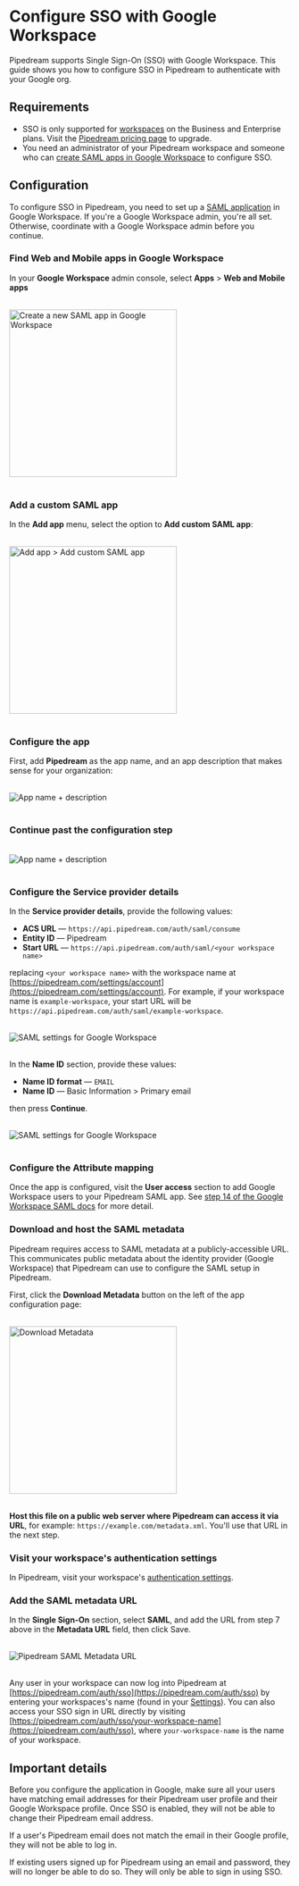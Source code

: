 
# Configure SSO with Google Workspace

Pipedream supports Single Sign-On (SSO) with Google Workspace. This guide shows you how to configure SSO in Pipedream to authenticate with your Google org.

## Requirements

- SSO is only supported for [workspaces](/workspaces/) on the Business and Enterprise plans. Visit the [Pipedream pricing page](https://pipedream.com/pricing) to upgrade.
- You need an administrator of your Pipedream workspace and someone who can [create SAML apps in Google Workspace](https://apps.google.com/supportwidget/articlehome?hl=en&article_url=https%3A%2F%2Fsupport.google.com%2Fa%2Fanswer%2F6087519%3Fhl%3Den&assistant_id=generic-unu&product_context=6087519&product_name=UnuFlow&trigger_context=a) to configure SSO.

## Configuration

To configure SSO in Pipedream, you need to set up a [SAML application](https://apps.google.com/supportwidget/articlehome?hl=en&article_url=https%3A%2F%2Fsupport.google.com%2Fa%2Fanswer%2F6087519%3Fhl%3Den&assistant_id=generic-unu&product_context=6087519&product_name=UnuFlow&trigger_context=a) in Google Workspace. If you're a Google Workspace admin, you're all set. Otherwise, coordinate with a Google Workspace admin before you continue.

<Steps>

### Find Web and Mobile apps in Google Workspace

In your **Google Workspace** admin console, select **Apps** > **Web and Mobile apps**

<br />
<div>
<img alt="Create a new SAML app in Google Workspace" src="https://res.cloudinary.com/pipedreamin/image/upload/v1693962607/docs/Screenshot_2023-09-05_at_6.04.53_PM_kr9oe4.png" width="300px" />
</div>
<br />

### Add a custom SAML app

In the **Add app** menu, select the option to **Add custom SAML app**:

<br />
<div>
<img alt="Add app > Add custom SAML app" src="https://res.cloudinary.com/pipedreamin/image/upload/v1693962942/docs/Screenshot_2023-09-05_at_6.15.12_PM_jrzszg.png" width="300px" />
</div>
<br />

### Configure the app

First, add **Pipedream** as the app name, and an app description that makes sense for your organization:

<br />
<div>
<img alt="App name + description" src="https://res.cloudinary.com/pipedreamin/image/upload/v1693963913/docs/Screenshot_2023-09-05_at_6.31.46_PM_ggnyrq.png" />
</div>
<br />

### Continue past the configuration step

<br />
<div>
<img alt="App name + description" src="https://res.cloudinary.com/pipedreamin/image/upload/v1693964121/docs/Screenshot_2023-09-05_at_6.35.15_PM_imjbuy.png" />
</div>
<br />

### Configure the Service provider details

In the **Service provider details**, provide the following values:

- **ACS URL** — `https://api.pipedream.com/auth/saml/consume`
- **Entity ID** — Pipedream
- **Start URL** — `https://api.pipedream.com/auth/saml/<your workspace name>`

replacing `<your workspace name>` with the workspace name at [https://pipedream.com/settings/account](https://pipedream.com/settings/account). For example, if your workspace name is `example-workspace`, your start URL will be `https://api.pipedream.com/auth/saml/example-workspace`.

<br />
<div>
<img alt="SAML settings for Google Workspace" src="https://res.cloudinary.com/pipedreamin/image/upload/v1693964299/docs/Screenshot_2023-09-05_at_6.38.12_PM_wplrr0.png" />
</div>
<br />

In the **Name ID** section, provide these values:

- **Name ID format** — `EMAIL`
- **Name ID** — Basic Information > Primary email

then press **Continue**.

<br />
<div>
<img alt="SAML settings for Google Workspace" src="https://res.cloudinary.com/pipedreamin/image/upload/v1693965371/docs/Screenshot_2023-09-05_at_6.55.40_PM_f9fgyr.png" />
</div>
<br />

### Configure the Attribute mapping

Once the app is configured, visit the **User access** section to add Google Workspace users to your Pipedream SAML app. See [step 14 of the Google Workspace SAML docs](https://apps.google.com/supportwidget/articlehome?hl=en&article_url=https%3A%2F%2Fsupport.google.com%2Fa%2Fanswer%2F6087519%3Fhl%3Den&assistant_id=generic-unu&product_context=6087519&product_name=UnuFlow&trigger_context=a) for more detail.

### Download and host the SAML metadata

Pipedream requires access to SAML metadata at a publicly-accessible URL. This communicates public metadata about the identity provider (Google Workspace) that Pipedream can use to configure the SAML setup in Pipedream.

First, click the **Download Metadata** button on the left of the app configuration page:

<br />
<div>
<img alt="Download Metadata" src="https://res.cloudinary.com/pipedreamin/image/upload/v1694026083/docs/Screenshot_2023-09-06_at_11.47.33_AM_mez7j1.png" width="300px" />
</div>
<br />

**Host this file on a public web server where Pipedream can access it via URL**, for example: `https://example.com/metadata.xml`. You'll use that URL in the next step.

### Visit your workspace's authentication settings

In Pipedream, visit your workspace's [authentication settings](https://pipedream.com/settings/authentication).

### Add the SAML metadata URL

In the **Single Sign-On** section, select **SAML**, and add the URL from step 7 above in the **Metadata URL** field, then click Save.

<br />
<div>
<img alt="Pipedream SAML Metadata URL" src="https://res.cloudinary.com/pipedreamin/image/upload/v1699919663/saml-metadata-url_cxciur.png" />
</div>
<br />
</Steps>

Any user in your workspace can now log into Pipedream at [https://pipedream.com/auth/sso](https://pipedream.com/auth/sso) by entering your workspaces's name (found in your [Settings](https://pipedream.com/settings/account)). You can also access your SSO sign in URL directly by visiting [https://pipedream.com/auth/sso/your-workspace-name](https://pipedream.com/auth/sso), where `your-workspace-name` is the name of your workspace.

## Important details

Before you configure the application in Google, make sure all your users have matching email addresses for their Pipedream user profile and their Google Workspace profile. Once SSO is enabled, they will not be able to change their Pipedream email address.

If a user's Pipedream email does not match the email in their Google profile, they will not be able to log in.

If existing users signed up for Pipedream using an email and password, they will no longer be able to do so. They will only be able to sign in using SSO.
